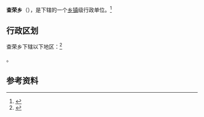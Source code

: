 {{中国乡级行政区|54/23/25/201/000}}

'''查荣乡'''（{{bo|z=བྲག་རོང་|w=}}），是{{PRC admin/fullname|54/23/25/201/000|3}}下辖的一个[[乡镇|乡镇]]级行政单位。<ref>{{PRC admin/ref sgc|{{PRC admin/parent|54/23/25/201/000}}}}</ref>

== 行政区划 ==

查荣乡下辖以下地区：<ref>{{PRC admin/ref sgc|54/23/25/201/000}}</ref>

{{PRC admin/children|54/23/25/201/000}}。

== 参考资料 ==

{{reflist}}

{{行政区划小作品}}
{{PRC admin/navcat|54/23/25/201/000}}